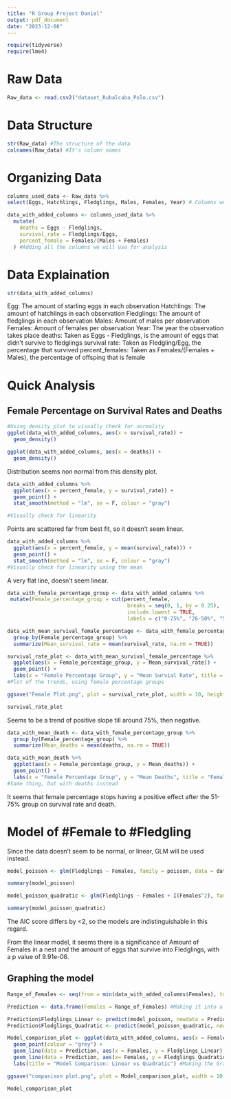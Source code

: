 ```yaml
---
title: "R Group Project Daniel"
output: pdf_document
date: "2023-12-08"
---
```


```r
require(tidyverse)
require(lme4)
```

# Raw Data
```r
Raw_data <- read.csv2("dataset_Rubalcaba_Polo.csv")
```

# Data Structure
```r
str(Raw_data) #The structure of the data
colnames(Raw_data) #It's column names
```

# Organizing Data
```r
columns_used_data <- Raw_data %>% 
select(Eggs, Hatchlings, Fledglings, Males, Females, Year) # Columns we will use
```

```r
data_with_added_columns <- columns_used_data %>%
  mutate(
    deaths = Eggs - Fledglings,
    survival_rate = Fledglings/Eggs,
    percent_female = Females/(Males + Females)
  ) #Adding all the columns we will use for analysis
```

# Data Explaination
```r
str(data_with_added_columns)
```
Egg: The amount of starling eggs in each observation
Hatchlings: The amount of hatchlings in each observation
Fledglings: The amount of fledglings in each observation
Males: Amount of males per observation
Females: Amount of females per observation
Year: The year the observation takes place
deaths: Taken as Eggs - Fledglings, is the amount of eggs that didn't survive to fledglings
survival rate: Taken as Fledgling/Egg, the percentage that survived
percent_females: Taken as Females/(Females + Males), the percentage of offsping that is female

# Quick Analysis

## Female Percentage on Survival Rates and Deaths

```r
#Using density plot to visually check for normality
ggplot(data_with_added_columns, aes(x = survival_rate)) + 
  geom_density()

ggplot(data_with_added_columns, aes(x = deaths)) + 
  geom_density()
```

Distribution seems non normal from this density plot.

```r
data_with_added_columns %>% 
  ggplot(aes(x = percent_female, y = survival_rate)) +
  geom_point() +
  stat_smooth(method = "lm", se = F, colour = "gray")

#Visually check for linearity
```

Points are scattered far from best fit, so it doesn't seem linear.

```r
data_with_added_columns %>% 
  ggplot(aes(x = percent_female, y = mean(survival_rate))) +
  geom_point() +
  stat_smooth(method = "lm", se = F, colour = "gray")
#Visually check for linearity using the mean
```

A very flat line, doesn't seem linear.

```r
data_with_female_percentage_group <- data_with_added_columns %>% 
 mutate(Female_percentage_group = cut(percent_female,
                                       breaks = seq(0, 1, by = 0.25),  # Bins at 0%, 25%, 50%, 75%, 100%
                                       include.lowest = TRUE,
                                       labels = c("0-25%", "26-50%", "51-75%", "76-100%"))) #Grouping into brackets to see the trend, as to make sure some mean values aren't from one observation

data_with_mean_survival_female_percentage <- data_with_female_percentage_group %>% 
  group_by(Female_percentage_group) %>%
  summarize(Mean_survival_rate = mean(survival_rate, na.rm = TRUE))

survival_rate_plot <- data_with_mean_survival_female_percentage %>% 
  ggplot(aes(x = Female_percentage_group, y = Mean_survival_rate)) +
  geom_point() +
  labs(x = "Female Percentage Group", y = "Mean Survial Rate", title = "Female Percentage by Mean Survial Rate")
#Plot of the trends, using female percentage groups

ggsave("Female Plot.png", plot = survival_rate_plot, width = 10, height = 8, dpi = 300)

survival_rate_plot
```

Seems to be a trend of positive slope till around 75%, then negative.

```r
data_with_mean_death <- data_with_female_percentage_group %>% 
  group_by(Female_percentage_group) %>%
  summarize(Mean_deaths = mean(deaths, na.rm = TRUE))

data_with_mean_death %>% 
  ggplot(aes(x = Female_percentage_group, y = Mean_deaths)) +
  geom_point() +
  labs(x = "Female Percentage Group", y = "Mean Deaths", title = "Female Percentage by Mean Deaths")
#Same thing, but with deaths instead
```

It seems that female percentage stops having a positive effect after the 51-75% group on survival rate and death.

# Model of #Female to #Fledgling

Since the data doesn't seem to be normal, or linear, GLM will be used instead.

```r
model_poisson <- glm(Fledglings ~ Females, family = poisson, data = data_with_added_columns) #The linear Poisson model

summary(model_poisson)
```

```r
model_poisson_quadratic <- glm(Fledglings ~ Females + I(Females^2), family = poisson, data = data_with_added_columns) #The quadratic Poisson model

summary(model_poisson_quadratic)
```

The AIC score differs by <2, so the models are indistinguishable in this regard.

From the linear model, it seems there is a significance of Amount of Females in a nest and the amount of eggs that survive into Fledglings, with a p value of 9.91e-06.

## Graphing the model
```r
Range_of_Females <- seq(from = min(data_with_added_columns$Females), to = 10, by = 1) #Upping the range to 10 to see how the model continues

Prediction <- data.frame(Females = Range_of_Females) #Making it into a data frame

Prediction$Fledglings_Linear <- predict(model_poisson, newdata = Prediction, type = "response")
Prediction$Fledglings_Quadratic <- predict(model_poisson_quadratic, newdata = Prediction, type = "response")
```

```r
Model_comparison_plot <- ggplot(data_with_added_columns, aes(x = Females, y = Fledglings)) +
  geom_point(colour = "grey") +
  geom_line(data = Prediction, aes(x = Females, y = Fledglings_Linear), colour = "blue") +
  geom_line(data = Prediction, aes(x= Females, y = Fledglings_Quadratic), colour = "red") +
  labs(title = "Model Comparison: Linear vs Quadratic") #Making the Graph

ggsave("compasison plot.png", plot = Model_comparison_plot, width = 10, height = 8, dpi = 300) #Saving as a png

Model_comparison_plot
```
